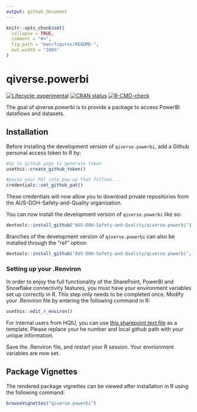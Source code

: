 ```yaml
---
output: github_document
---
```


<!-- README.md is generated from README.Rmd. Please edit that file -->

```r
knitr::opts_chunk$set(
  collapse = TRUE,
  comment = "#>",
  fig.path = "man/figures/README-",
  out.width = "100%"
)
```

# qiverse.powerbi

<!-- badges: start -->

[![Lifecycle: experimental](https://img.shields.io/badge/lifecycle-experimental-orange.svg)](https://lifecycle.r-lib.org/articles/stages.html#experimental) [![CRAN status](https://www.r-pkg.org/badges/version/qiverse.powerbi)](https://CRAN.R-project.org/package=qiverse.powerbi) [![R-CMD-check](https://github.com/AUS-DOH-Safety-and-Quality/qiverse.powerbi/actions/workflows/R-CMD-check.yaml/badge.svg)](https://github.com/AUS-DOH-Safety-and-Quality/qiverse.powerbi/actions/workflows/R-CMD-check.yaml)

<!-- badges: end -->

The goal of qiverse.powerbi is to provide a package to access PowerBI dataflows and datasets.

## Installation

Before installing the development version of `qiverse.powerbi`, add a Github personal access token to R by:

``` r
#Go to github page to generate token
usethis::create_github_token()

#paste your PAT into pop-up that follows...
credentials::set_github_pat()
```

These credentials will now allow you to download private repositories from the AUS-DOH-Safety-and-Quality organisation.

You can now install the development version of `qiverse.powerbi` like so:

``` r
devtools::install_github("AUS-DOH-Safety-and-Quality/qiverse.powerbi")
```

Branches of the development version of `qiverse.powerbi` can also be installed through the "ref" option:

``` r
devtools::install_github("AUS-DOH-Safety-and-Quality/qiverse.powerbi", ref = "branch-a")
```

### Setting up your .Renviron

In order to enjoy the full functionality of the SharePoint, PowerBI and Snowflake connectivity features, you must have your environment variables set up correctly in R. This step only needs to be completed once. Modify your .Renviron file by entering the following command in R:

``` r
usethis::edit_r_environ()
```

For internal users from HQIU, you can use [this sharepoint text file](https://wahealthdept.sharepoint.com/:t:/r/sites/SafetyandQualityIndicatorSetSQuIS/internal/SQuIS%20O365%20Confidential%20Documents/R/connectivity/example_renviron.txt) as a template. Please replace your he number and local github path with your unique information.

Save the .Renviron file, and restart your R session. Your envrionment variables are now set.

## Package Vignettes

The rendered package vignettes can be viewed after installation in R using the following command:

``` r
browseVignettes("qiverse.powerbi")
```
